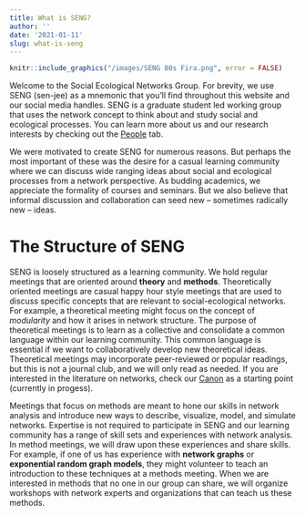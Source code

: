 ```yaml
---
title: What is SENG?
author: ''
date: '2021-01-11'
slug: what-is-seng
---
```


```r
knitr::include_graphics("/images/SENG 80s Fira.png", error = FALSE)
```

Welcome to the Social Ecological Networks Group. For brevity, we use SENG (sen-jee) as a mnemonic that you'll find throughout this website and our social media handles. SENG is a graduate student led working group that uses the network concept to think about and study social and ecological processes. You can learn more about us and our research interests by checking out the [People](https://seng.netlify.app/people/) tab. 

We were motivated to create SENG for numerous reasons. But perhaps the most important of these was the desire for a casual learning community where we can discuss wide ranging ideas about social and ecological processes from a network perspective. As budding academics, we appreciate the formality of courses and seminars. But we also believe that informal discussion and collaboration can seed new -- sometimes radically new -- ideas. 

# The Structure of SENG

SENG is loosely structured as a learning community. We hold regular meetings that are oriented around **theory** and **methods**. Theoretically oriented meetings are casual happy hour style meetings that are used to discuss specific concepts that are relevant to social-ecological networks. For example, a theoretical meeting might focus on the concept of *modularity* and how it arises in network structure. The purpose of theoretical meetings is to learn as a collective and consolidate a common language within our learning community. This common language is essential if we want to collaboratively develop new theoretical ideas. Theoretical meetings may incorporate peer-reviewed or popular readings, but this is not a journal club, and we will only read as needed. If you are interested in the literature on networks, check our [Canon](https://seng.netlify.app/canon/) as a starting point (currently in progess). 

Meetings that focus on methods are meant to hone our skills in network analysis and introduce new ways to describe, visualize, model, and simulate networks. Expertise is not required to participate in SENG and our learning community has a range of skill sets and experiences with network analysis. In method meetings, we will draw upon these experiences and share skills. For example, if one of us has experience with **network graphs** or **exponential random graph models**, they might volunteer to teach an introduction to these techniques at a methods meeting. When we are interested in methods that no one in our group can share, we will organize workshops with network experts and organizations that can teach us these methods. 
